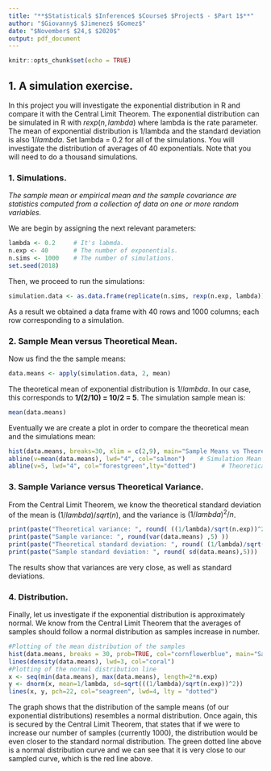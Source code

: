 ```yaml
---
title: "**$Statistical$ $Inference$ $Course$ $Project$ - $Part 1$**"
author: "$Giovanny$ $Jimenez$ $Gomez$"
date: "$November$ $24,$ $2020$"
output: pdf_document
---
```


```r
knitr::opts_chunk$set(echo = TRUE)
```
## 1. A simulation exercise.

In this project you will investigate the exponential distribution in R and compare it with the Central Limit Theorem. The exponential distribution can be simulated in R with $rexp(n, lambda)$ where lambda is the rate parameter. The mean of exponential distribution is 1/lambda and the standard deviation is also $1/lambda$. Set lambda = 0.2 for all of the simulations. You will investigate the distribution of averages of 40 exponentials. Note that you will need to do a thousand simulations.


### 1. Simulations.

*The sample mean or empirical mean and the sample covariance are statistics computed from a collection of data on one or more random variables.*

We are begin by assigning the next relevant parameters:

```r
lambda <- 0.2     # It's labmda.
n.exp <- 40       # The number of exponentials.
n.sims <- 1000    # The number of simulations.
set.seed(2018)
```

Then, we proceed to run the simulations:
```r
simulation.data <- as.data.frame(replicate(n.sims, rexp(n.exp, lambda)))
```
As a result we obtained a data frame with 40 rows and 1000 columns; each row corresponding to a simulation.


### 2. Sample Mean versus Theoretical Mean.

Now us find the the sample means:
```r
data.means <- apply(simulation.data, 2, mean)
```
The theoretical mean of exponential distribution is $1/lambda$. In our case, this corresponds to **1/(2/10) = 10/2 = 5**.
The simulation sample mean is:
```r
mean(data.means)
```

Eventually we are create a plot in order to compare the theoretical mean and the simulations mean:

```r
hist(data.means, breaks=30, xlim = c(2,9), main="Sample Means vs Theoretical Mean", col = "cornflowerblue")
abline(v=mean(data.means), lwd="4", col="salmon")    # Simulation Mean
abline(v=5, lwd="4", col="forestgreen",lty="dotted")       # Theoretical Mean
```

### 3. Sample Variance versus Theoretical Variance.
From the Central Limit Theorem, we know the theoretical standard deviation of the mean is $(1 / lambda) / sqrt(n)$, and the variance is $(1 / lambda)^2 / n$.
  
```r
print(paste("Theoretical variance: ", round( ((1/lambda)/sqrt(n.exp))^2 ,5)))
print(paste("Sample variance: ", round(var(data.means) ,5) ))
print(paste("Theoretical standard deviation: ", round( (1/lambda)/sqrt(n.exp) ,5)))
print(paste("Sample standard deviation: ", round( sd(data.means),5)))
```
The results show that variances are very close, as well as standard deviations.

### 4. Distribution.

Finally, let us investigate if the exponential distribution is approximately normal. We know from the Central Limit Theorem that the averages of samples should follow a normal distribution as samples increase in number.
```r
#Plotting of the mean distribution of the samples
hist(data.means, breaks = 30, prob=TRUE, col="cornflowerblue", main="Sample Means Distribution")
lines(density(data.means), lwd=3, col="coral")
#Plotting of the normal distribution line
x <- seq(min(data.means), max(data.means), length=2*n.exp)
y <- dnorm(x, mean=1/lambda, sd=sqrt(((1/lambda)/sqrt(n.exp))^2))
lines(x, y, pch=22, col="seagreen", lwd=4, lty = "dotted")
```

The graph shows that the distribution of the sample means (of our exponential distributions) resembles a normal distribution. Once again, this is secured by the Central Limit Theorem, that states that if we were to increase our number of samples (currently 1000), the distribution would be even closer to the standard normal distribution. The green dotted line above is a normal distribution curve and we can see that it is very close to our sampled curve, which is the red line above.


